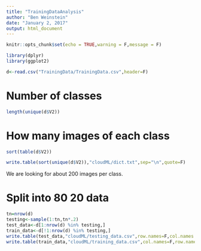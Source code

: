 ```yaml
---
title: "TrainingDataAnalysis"
author: "Ben Weinstein"
date: "January 2, 2017"
output: html_document
---
```


```r
knitr::opts_chunk$set(echo = TRUE,warning = F,message = F)
```

```r
library(dplyr)
library(ggplot2)
```

```r
d<-read.csv("TrainingData/TrainingData.csv",header=F)
```

# Number of classes
```r
length(unique(d$V2))
```

# How many images of each class

```r
sort(table(d$V2))
```

```r
write.table(sort(unique(d$V2)),"cloudML/dict.txt",sep="\n",quote=F)
```

We are looking for about 200 images per class.

# Split into 80 20 data
```r
tn=nrow(d)
testing<-sample(1:tn,tn*.2)
test_data<-d[1:nrow(d) %in% testing,]
train_data<-d[!1:nrow(d) %in% testing,]
write.table(test_data,"cloudML/testing_data.csv",row.names=F,col.names = F,sep=",")
write.table(train_data,"cloudML/training_data.csv",col.names=F,row.names=F,sep=",")

```